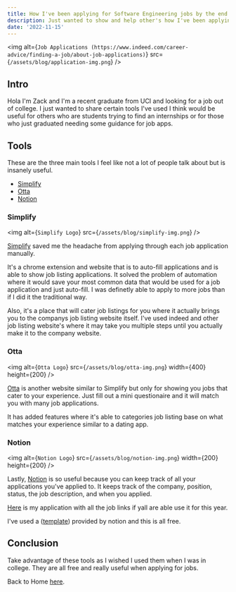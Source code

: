 ```yaml
---
title: How I've been applying for Software Engineering jobs by the end of 2022
description: Just wanted to show and help other's how I've been applying for jobs efficently without having to search and manually apply for applications.
date: '2022-11-15'
---
```


<img
  alt={`Job Applications (https://www.indeed.com/career-advice/finding-a-job/about-job-applications)`}
  src={`/assets/blog/application-img.png`}
/>

## Intro

Hola I'm Zack and I'm a recent graduate from UCI and looking for a job out of college. I just wanted to share certain tools I've used
I think would be useful for others who are students trying to find an internships or for those who just graduated needing some guidance
for job apps.

## Tools

These are the three main tools I feel like not a lot of people talk about but is insanely useful.

- [Simplify](https://simplify.jobs/)
- [Otta](https://otta.com/)
- [Notion](https://www.notion.so/)

### Simplify

<img alt={`Simplify Logo`} src={`/assets/blog/simplify-img.png`} />

[Simplify](https://simplify.jobs/) saved me the headache from applying through each job application manually.

It's a chrome extension and website that is to auto-fill applications and is able to show job listing applications.
It solved the problem of automation where it would save your most common data that would be used for a job application
and just auto-fill. I was definetly able to apply to more jobs than if I did it the traditional way.

Also, it's a place that will cater job listings for you where it actually brings you to the companys job listing website itself. I've used
indeed and other job listing website's where it may take you multiple steps until you actually make it to the company website.

### Otta

<img
  alt={`Otta Logo`}
  src={`/assets/blog/otta-img.png`}
  width={400}
  height={200}
/>

[Otta](https://otta.com/) is another website similar to Simplify but only for showing you jobs that cater to your experience.
Just fill out a mini questionaire and it will match you with many job applications.

It has added features where it's able to categories job listing base on what matches your experience similar to a dating app.

### Notion

<img
  alt={`Notion Logo`}
  src={`/assets/blog/notion-img.png`}
  width={200}
  height={200}
/>

Lastly, [Notion](https://www.notion.so/) is so useful because you can keep track of all your applications you've applied to.
It keeps track of the company, position, status, the job description, and when you applied.

[Here](https://www.notion.so/Job-Applications-b16804233c264fb684e421b4ffc0f6da) is my application with all the job links if yall are able
use it for this year.

I've used a ([template](https://www.notion.so/templates/job-applications)) provided by notion and this is all free.

## Conclusion

Take advantage of these tools as I wished I used them when I was in college. They are all free and really useful when applying for jobs.

Back to Home [here](/blog).
